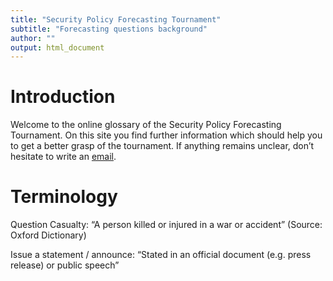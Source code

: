 ```yaml
---
title: "Security Policy Forecasting Tournament"
subtitle: "Forecasting questions background"
author: ""
output: html_document
---
```


# Introduction

Welcome to the online glossary of the Security Policy Forecasting Tournament. On this site you find further information which should help you to get a better grasp of the tournament. If anything remains unclear, don't hesitate to write an [email](a.sacharow@mpp.hertie-school.org).

# Terminology

Question 
Casualty: "A person killed or injured in a war or accident" (Source: Oxford Dictionary)

Issue a statement / announce: "Stated in an official document (e.g. press release) or public speech"

